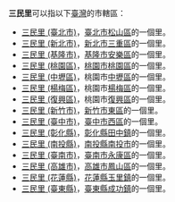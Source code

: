 '''三民里'''可以指以下[[臺灣|臺灣]]的市轄區：
*[[三民里_(臺北市)|三民里 (臺北市)]]，[[臺北市|臺北市]][[松山區_(臺灣)|松山區]]的一個里。
*[[三民里_(新北市)|三民里 (新北市)]]，[[新北市|新北市]][[三重區|三重區]]的一個里。
*[[三民里_(基隆市)|三民里 (基隆市)]]，[[基隆市|基隆市]][[安樂區|安樂區]]的一個里。
*[[三民里_(桃園區)|三民里 (桃園區)]]，[[桃園市|桃園市]][[桃園區|桃園區]]的一個里。
*[[三民里_(中壢區)|三民里 (中壢區)]]，桃園市[[中壢區|中壢區]]的一個里。
*[[三民里_(楊梅區)|三民里 (楊梅區)]]，桃園市[[楊梅區|楊梅區]]的一個里。
*[[三民里_(復興區)|三民里 (復興區)]]，桃園市[[復興區_(台灣)|復興區]]的一個里。
*[[三民里_(新竹市)|三民里 (新竹市)]]，[[新竹市|新竹市]][[東區_(新竹市)|東區]]的一個里。
*[[三民里_(臺中市)|三民里 (臺中市)]]，[[臺中市|臺中市]][[西區_(臺中市)|西區]]的一個里。
*[[三民里_(彰化縣)|三民里 (彰化縣)]]，[[彰化縣|彰化縣]][[田中鎮|田中鎮]]的一個里。
*[[三民里_(南投縣)|三民里 (南投縣)]]，[[南投縣|南投縣]][[南投市|南投市]]的一個里。
*[[三民里_(臺南市)|三民里 (臺南市)]]，[[臺南市|臺南市]][[永康區|永康區]]的一個里。
*[[三民里_(高雄市)|三民里 (高雄市)]]，[[高雄市|高雄市]][[鳳山區|鳳山區]]的一個里。
*[[三民里_(花蓮縣)|三民里 (花蓮縣)]]，[[花蓮縣|花蓮縣]][[玉里鎮|玉里鎮]]的一個里。
*[[三民里_(臺東縣)|三民里 (臺東縣)]]，[[臺東縣|臺東縣]][[成功鎮|成功鎮]]的一個里。

{{消歧義|Cat=三字臺灣里名消歧義}}